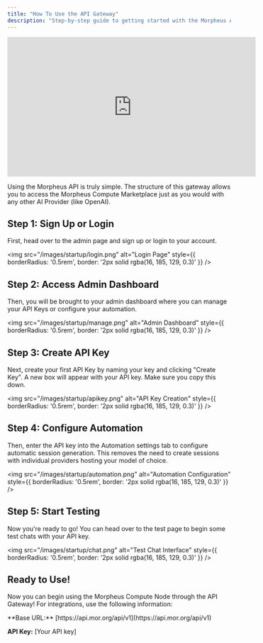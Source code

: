 ```yaml
---
title: "How To Use the API Gateway"
description: "Step-by-step guide to getting started with the Morpheus API Gateway"
---
```


<iframe
  width="560"
  height="315"
  src="https://www.youtube.com/embed/YotBHIAjmXk"
  title="How to Use API Gateway Tutorial"
  frameBorder="0"
  allow="accelerometer; autoplay; clipboard-write; encrypted-media; gyroscope; picture-in-picture"
  allowFullScreen
  style={{ width: '100%', borderRadius: '0.5rem' }}
></iframe>

<br />

Using the Morpheus API is truly simple. The structure of this gateway allows you to access the Morpheus Compute Marketplace just as you would with any other AI Provider (like OpenAI).

## Step 1: Sign Up or Login

First, head over to the admin page and sign up or login to your account.

<img
  src="/images/startup/login.png"
  alt="Login Page"
  style={{ borderRadius: '0.5rem', border: '2px solid rgba(16, 185, 129, 0.3)' }}
/>

## Step 2: Access Admin Dashboard

Then, you will be brought to your admin dashboard where you can manage your API Keys or configure your automation.

<img
  src="/images/startup/manage.png"
  alt="Admin Dashboard"
  style={{ borderRadius: '0.5rem', border: '2px solid rgba(16, 185, 129, 0.3)' }}
/>

## Step 3: Create API Key

Next, create your first API Key by naming your key and clicking "Create Key". A new box will appear with your API key. Make sure you copy this down.

<img
  src="/images/startup/apikey.png"
  alt="API Key Creation"
  style={{ borderRadius: '0.5rem', border: '2px solid rgba(16, 185, 129, 0.3)' }}
/>

## Step 4: Configure Automation

Then, enter the API key into the Automation settings tab to configure automatic session generation. This removes the need to create sessions with individual providers hosting your model of choice.

<img
  src="/images/startup/automation.png"
  alt="Automation Configuration"
  style={{ borderRadius: '0.5rem', border: '2px solid rgba(16, 185, 129, 0.3)' }}
/>

## Step 5: Start Testing

Now you're ready to go! You can head over to the test page to begin some test chats with your API key.

<img
  src="/images/startup/chat.png"
  alt="Test Chat Interface"
  style={{ borderRadius: '0.5rem', border: '2px solid rgba(16, 185, 129, 0.3)' }}
/>

## Ready to Use!

Now you can begin using the Morpheus Compute Node through the API Gateway! For integrations, use the following information:

<Info>
**Base URL:** [https://api.mor.org/api/v1](https://api.mor.org/api/v1)

**API Key:** [Your API key]
</Info>

